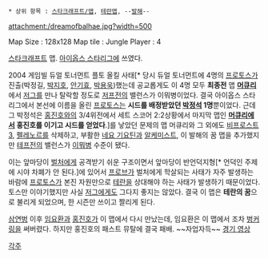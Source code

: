  * 상위 항목 : [[스타크래프트/맵]], [[테란맵]], --[[발해]]--

attachment:/dreamofbalhae.jpg?width=500

Map Size : 128x128
Map tile : Jungle
Player : 4

[[스타크래프트]] 맵. [[역대 스타리그 일람#s-1.16|아이옵스 스타리그]]에 쓰였다.

2004 게임빌 듀얼 토너먼트 플토 올킬 사태[* 당시 듀얼 토너먼트에 4명의 [[프로토스]]가 진출(박정길, [[박지호]], [[안준호(프로게이머)|안기효]], [[박용욱]])했는데 공교롭게도 이 4명 모두 '''최종전''' 맵 '''[[머큐리#s-4|머큐리]]'''에서 [[저그]]를 만나 탈락할 정도로 [[저프전]]의 밸런스가 이뭐병이었다. 결국 아이옵스 스타리그에서 본선에 이름을 올린 [[프로토스]]는 '''시드를 배정받았던 [[박정석]] 1명'''뿐이었다. 근데 그 박정석은 [[홍진호]]와의 3/4위전에서 세트 스코어 2:2상황에서 마지막 맵인 '''[[머큐리#s-4|머큐리]]에서 홍진호를 이기고 시드를 얻었다'''.]를 낳았던 문제의 맵 머큐리와 그 외에도 [[비프로스트#s-3|비프로스트 3]], [[펠레노르#s-2|펠레노르]]를 삭제하고, 부활한 [[기요틴#s-2|네요 기요틴]]과 [[알케미스트#s-3|알케미스트]], 이 발해의 꿈 맵을 추가했지만 [[테프전]]의 밸런스가 [[이뭐병]] 수준이 됐다.

이는 앞마당이 [[시체매|벌처]]에게 공격받기 쉬운 구조이면서 앞마당이 반언덕지형[* 언덕인 주제에 시야 차폐가 안 된다.]에 있어서 [[탐사정|프로브]]가 벌처에게 학살되는 사태가 자주 발생하는 바람에 [[프로토스]]가 본진 자원만으로 [[테란]]을 상대해야 하는 사태가 발생하기 때문이었다. 토스만 이야기했지만 사실 [[저그]]에게도 그다지 좋지는 않았다. 결국 이 맵은 '''테란의 꿈'''으로 불리게 되었으며, 한 시즌만 쓰이고 짤리게 된다.

[[삼연벙]] 이후 [[임요환]]과 [[홍진호]]가 이 맵에서 다시 만났는데, 임요환은 이 맵에서 조차 [[벙커링]]을 써버렸다. 하지만 홍진호의 패스트 뮤탈에 결국 패배. ~~자업자득~~ [http://blog.naver.com/chldlfdnd123/100192913186 경기 영상]

[[각주]]
